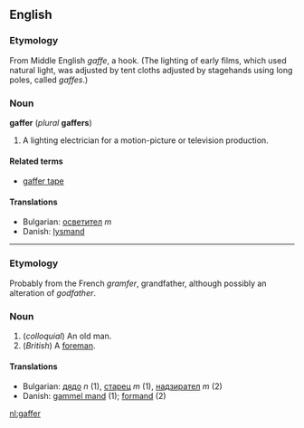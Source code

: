 ==English==
===Etymology===
From Middle English ''gaffe'', a hook. (The lighting of early films, which used natural light, was adjusted by tent cloths adjusted by stagehands using long poles, called ''gaffes''.)

===Noun===
'''gaffer''' (''plural'' '''gaffers''')

#A lighting electrician for a motion-picture or television production. 

====Related terms====
*[[gaffer tape]]

====Translations====
*Bulgarian: [[осветител]] ''m''
*Danish: [[lysmand]]

----
===Etymology===
Probably from the French ''gramfer'', grandfather, although possibly an alteration of ''godfather''.

===Noun===
#(''colloquial'') An old man.
#(''British'') A [[foreman]].

====Translations====
*Bulgarian: [[дядо]] ''n'' (1), [[старец]] ''m'' (1), [[надзирател]] ''m'' (2)
*Danish: [[gammel mand]] (1); [[formand]] (2)

[[nl:gaffer]]